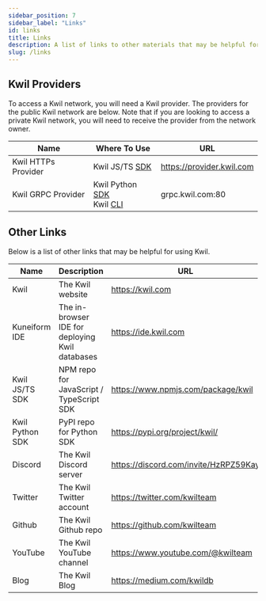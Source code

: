 ```yaml
---
sidebar_position: 7
sidebar_label: "Links"
id: links
title: Links
description: A list of links to other materials that may be helpful for building with Kwil.
slug: /links
---
```


## Kwil Providers

To access a Kwil network, you will need a Kwil provider. The providers for the public Kwil network are below. Note that if you are looking to access a private Kwil network, you will need to receive the provider from the network owner.

| Name | Where To Use | URL |
| ---- | ------------ | --- |
| Kwil HTTPs Provider | Kwil JS/TS [SDK](/docs/sdks/js-ts/overview) | https://provider.kwil.com |
| Kwil GRPC Provider | Kwil Python [SDK](/docs/sdks/python) <br/> Kwil [CLI](/docs/category/cli) | grpc.kwil.com:80 |

## Other Links

Below is a list of other links that may be helpful for using Kwil.

| Name | Description | URL |
| ---- | ----------- | --- |
| Kwil | The Kwil website | https://kwil.com |
| Kuneiform IDE | The in-browser IDE for deploying Kwil databases | https://ide.kwil.com |
| Kwil JS/TS SDK | NPM repo for JavaScript / TypeScript SDK | https://www.npmjs.com/package/kwil |
| Kwil Python SDK | PyPI repo for Python SDK | https://pypi.org/project/kwil/ |
| Discord | The Kwil Discord server | https://discord.com/invite/HzRPZ59Kay |
| Twitter | The Kwil Twitter account | https://twitter.com/kwilteam |
| Github | The Kwil Github repo | https://github.com/kwilteam |
| YouTube | The Kwil YouTube channel | https://www.youtube.com/@kwilteam |
| Blog | The Kwil Blog | https://medium.com/kwildb |